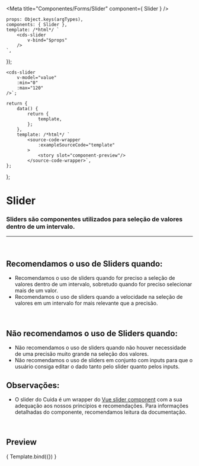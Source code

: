
<Meta
	title="Componentes/Forms/Slider"
	component={ Slider }
/>

	props: Object.keys(argTypes),
	components: { Slider },
	template: /*html*/ `
		<cds-slider
			v-bind="$props" 
		/>
	`,
});

	<cds-slider
		v-model="value"
		:min="0"
		:max="120"
	/>`;

	return {
		data() {
			return {
				template,
			};
		},
		template: /*html*/ `
			<source-code-wrapper
				:exampleSourceCode="template"
			>
				<story slot="component-preview"/>
			</source-code-wrapper>`,
	};
};

# Slider

### Sliders são componentes utilizados para seleção de valores dentro de um intervalo.
---
<br />

## Recomendamos o uso de Sliders quando:
- Recomendamos o uso de sliders quando for preciso a seleção de valores dentro de um intervalo,
sobretudo quando for preciso selecionar mais de um valor.
- Recomendamos o uso de sliders quando a velocidade na seleção de valores em um intervalo for
mais relevante que a precisão.

<br />

## Não recomendamos o uso de Sliders quando:
- Não recomendamos o uso de sliders quando não houver necessidade de uma precisão muito grande na seleção dos valores.
- Não recomendamos o uso de sliders em conjunto com inputs para que o usuário consiga editar
o dado tanto pelo slider quanto pelos inputs.

## Observações:
- O slider do Cuida é um wrapper do <a href="https://nightcatsama.github.io/vue-slider-component/#//">Vue slider component</a>
com a sua adequação aos nossos princípios e recomendações. Para informações detalhadas do componente, recomendamos
leitura da documentação.

<br />

## Preview


<Canvas>
	<Story
		name="Slider"
		decorators={[docsDecorator]}
		args={{
			min: 0,
			max: 120,
			value,
		}}
	>
		{ Template.bind({}) }
	</Story>
</Canvas>

<ArgsTable story="Slider" />